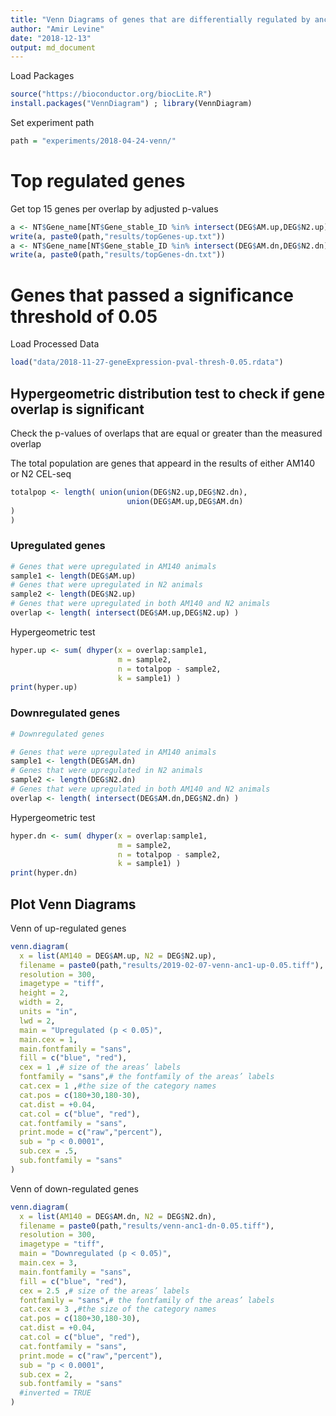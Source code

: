 ---
title: "Venn Diagrams of genes that are differentially regulated by anc-1"
author: "Amir Levine"
date: "2018-12-13"
output: md_document
---

Load Packages
```{r}
source("https://bioconductor.org/biocLite.R")
install.packages("VennDiagram") ; library(VennDiagram)
```

Set experiment path
```{r}
path = "experiments/2018-04-24-venn/"
```

# Top regulated genes
Get top 15 genes per overlap by adjusted p-values
```{r}
a <- NT$Gene_name[NT$Gene_stable_ID %in% intersect(DEG$AM.up,DEG$N2.up)][1:15]
write(a, paste0(path,"results/topGenes-up.txt"))
a <- NT$Gene_name[NT$Gene_stable_ID %in% intersect(DEG$AM.dn,DEG$N2.dn)][1:15]
write(a, paste0(path,"results/topGenes-dn.txt"))
```

# Genes that passed a significance threshold of 0.05

Load Processed Data
```{r}
load("data/2018-11-27-geneExpression-pval-thresh-0.05.rdata")
```

## Hypergeometric distribution test to check if gene overlap is significant
Check the p-values of overlaps that are equal or greater than the measured overlap

The total population are genes that appeard in the results of either AM140 or N2 CEL-seq
```{r}
totalpop <- length( union(union(DEG$N2.up,DEG$N2.dn),
                          union(DEG$AM.up,DEG$AM.dn)
) 
)
```

### Upregulated genes
```{r}
# Genes that were upregulated in AM140 animals
sample1 <- length(DEG$AM.up)
# Genes that were upregulated in N2 animals
sample2 <- length(DEG$N2.up)
# Genes that were upregulated in both AM140 and N2 animals
overlap <- length( intersect(DEG$AM.up,DEG$N2.up) )
```

Hypergeometric test
```{r}
hyper.up <- sum( dhyper(x = overlap:sample1,
                        m = sample2,
                        n = totalpop - sample2,
                        k = sample1) )
print(hyper.up)
```

### Downregulated genes
```{r}
# Downregulated genes

# Genes that were upregulated in AM140 animals
sample1 <- length(DEG$AM.dn)
# Genes that were upregulated in N2 animals
sample2 <- length(DEG$N2.dn)
# Genes that were upregulated in both AM140 and N2 animals
overlap <- length( intersect(DEG$AM.dn,DEG$N2.dn) )
```

Hypergeometric test
```{r}
hyper.dn <- sum( dhyper(x = overlap:sample1,
                        m = sample2,
                        n = totalpop - sample2,
                        k = sample1) )
print(hyper.dn)
```

## Plot Venn Diagrams

Venn of up-regulated genes
```{r}
venn.diagram(
  x = list(AM140 = DEG$AM.up, N2 = DEG$N2.up),
  filename = paste0(path,"results/2019-02-07-venn-anc1-up-0.05.tiff"),
  resolution = 300,
  imagetype = "tiff",
  height = 2,
  width = 2,
  units = "in",
  lwd = 2,
  main = "Upregulated (p < 0.05)",
  main.cex = 1,
  main.fontfamily = "sans",
  fill = c("blue", "red"),
  cex = 1 ,# size of the areas’ labels
  fontfamily = "sans",# the fontfamily of the areas’ labels
  cat.cex = 1 ,#the size of the category names
  cat.pos = c(180+30,180-30),
  cat.dist = +0.04,
  cat.col = c("blue", "red"),
  cat.fontfamily = "sans",
  print.mode = c("raw","percent"),
  sub = "p < 0.0001",
  sub.cex = .5,
  sub.fontfamily = "sans"
)
```

Venn of down-regulated genes
```{r}
venn.diagram(
  x = list(AM140 = DEG$AM.dn, N2 = DEG$N2.dn),
  filename = paste0(path,"results/venn-anc1-dn-0.05.tiff"),
  resolution = 300,
  imagetype = "tiff",
  main = "Downregulated (p < 0.05)",
  main.cex = 3,
  main.fontfamily = "sans",
  fill = c("blue", "red"),
  cex = 2.5 ,# size of the areas’ labels
  fontfamily = "sans",# the fontfamily of the areas’ labels
  cat.cex = 3 ,#the size of the category names
  cat.pos = c(180+30,180-30),
  cat.dist = +0.04,
  cat.col = c("blue", "red"),
  cat.fontfamily = "sans",
  print.mode = c("raw","percent"),
  sub = "p < 0.0001",
  sub.cex = 2,
  sub.fontfamily = "sans"
  #inverted = TRUE
)
```
